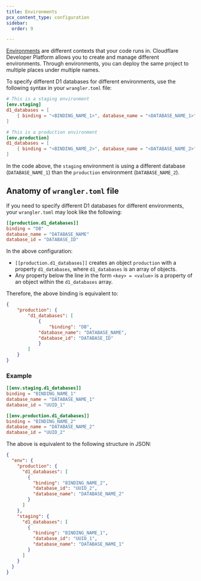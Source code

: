 ```yaml
---
title: Environments
pcx_content_type: configuration
sidebar:
  order: 9

---
```


[Environments](/workers/wrangler/environments/) are different contexts that your code runs in. Cloudflare Developer Platform allows you to create and manage different environments. Through environments, you can deploy the same project to multiple places under multiple names.

To specify different D1 databases for different environments, use the following syntax in your `wrangler.toml` file:

```toml
# This is a staging environment
[env.staging]
d1_databases = [
    { binding = "<BINDING_NAME_1>", database_name = "<DATABASE_NAME_1>", database_id = "<UUID1>" },
]

# This is a production environment
[env.production]
d1_databases = [
    { binding = "<BINDING_NAME_2>", database_name = "<DATABASE_NAME_2>", database_id = "<UUID2>" },
]
```

In the code above, the `staging` environment is using a different database (`DATABASE_NAME_1`) than the `production` environment (`DATABASE_NAME_2`).

## Anatomy of `wrangler.toml` file

If you need to specify different D1 databases for different environments, your `wrangler.toml` may look like the following:

```toml
[[production.d1_databases]]
binding = "DB"
database_name = "DATABASE_NAME"
database_id = "DATABASE_ID"
```

In the above configuration:

- `[[production.d1_databases]]` creates an object `production` with a property `d1_databases`, where `d1_databases` is an array of objects.
- Any property below the line in the form `<key> = <value>` is a property of an object within the `d1_databases` array.

Therefore, the above binding is equivalent to:

```json
{
	"production": {
		"d1_databases": [
			{
				"binding": "DB",
    		"database_name": "DATABASE_NAME",
    		"database_id": "DATABASE_ID"
			}
		]
	}
}
```

### Example

```toml
[[env.staging.d1_databases]]
binding = "BINDING_NAME_1"
database_name = "DATABASE_NAME_1"
database_id = "UUID_1"

[[env.production.d1_databases]]
binding = "BINDING_NAME_2"
database_name = "DATABASE_NAME_2"
database_id = "UUID_2"

```

The above is equivalent to the following structure in JSON:

```json
{
  "env": {
    "production": {
      "d1_databases": [
        {
          "binding": "BINDING_NAME_2",
          "database_id": "UUID_2",
          "database_name": "DATABASE_NAME_2"
        }
      ]
    },
    "staging": {
      "d1_databases": [
        {
          "binding": "BINDING_NAME_1",
          "database_id": "UUID_1",
          "database_name": "DATABASE_NAME_1"
        }
      ]
    }
  }
}
```
